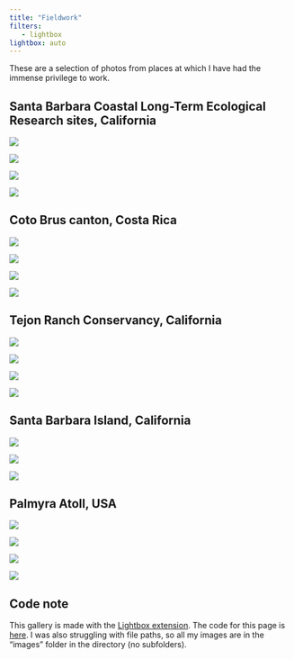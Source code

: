 ```yaml
---
title: "Fieldwork"
filters:
   - lightbox
lightbox: auto
---
```


These are a selection of photos from places at which I have had the immense privilege to work.

## Santa Barbara Coastal Long-Term Ecological Research sites, California

::: {layout="[[1, 1, 1, 1]]"}
![](images/ivee-kelp.jpeg){group="SBC"
description="Kelp off Isla Vista Reef, Summer 2021."}

![](images/mohk-kelp1.jpeg){group="SBC"
description="Kelp off Mohawk Reef, Summer 2021."}

![](images/mohk-kelp2.jpeg){group="SBC"
description="Kelp off Mohawk Reef, Summer 2021."}

![](images/white-shark.jpeg){group="SBC"
description="White Shark off Carpinteria Reef, Summer 2021."}

:::

## Coto Brus canton, Costa Rica

::: {layout="[[1], [1, 1, 1]]"}
![](images/loma-view.jpeg){group="CR"
description="View of Loma Linda farm, Spring 2022."}

![](images/measuring-seedlings.JPG){group="CR"
description="Measuring seedlings, Spring 2022."}

![](images/open-cage.JPG){group="CR"
description="Freshly constructed seedling cage, Spring 2022."}

![](images/plant-view.jpeg){group="CR"
description="Seedlings in cage, Summer 2022."}

:::

## Tejon Ranch Conservancy, California

::: {layout="[[1, 1, 1, 1]]"}
![](images/michelle-grass.JPG){group="Tejon"
description="Michelle during one of our breaks sampling vegetation, Spring 2017."}

![](images/soil-sampling.JPG){group="Tejon"
description="Holly, Michelle, and Devyn sampling soil for Bui et al. 2020, Spring 2018."}

![](images/summer-oaks.JPG){group="Tejon"
description="Deer amongst oak trees, Summer 2016."}

![](images/tejon-team.JPG){group="Tejon"
description="Bella, Devyn, Carina, and me, Summer 2016."}

:::

## Santa Barbara Island, California

::: {layout="[[1], [1, 1]]"}
![](images/sbi-cabin.jpeg){group="SBI"
description="View out the researcher cabin."}

![](images/sbi-cove.jpeg){group="SBI"
description="Cove."}

![](images/wegu-chick.JPG){group="SBI"
description="Western Gull chick."}

:::

## Palmyra Atoll, USA

::: {layout="[[1], [1, 1, 1]]"}
![](images/lagoon-pano.jpg){group="Palmyra"
description="Glassy lagoon."}

![](images/coconut-crab.JPG){group="Palmyra"
description="Coconut and hermit crabs eating a tagged coconut for Miller-ter Kuile 2020."}

![](images/berlese-lights.JPG){group="Palmyra"
description="Me with Berlese funnels I sewed."}

![](images/manta-ray.JPG){group="Palmyra"
description="Manta Ray at the dock."}

:::

## Code note

This gallery is made with the [Lightbox extension](https://github.com/quarto-ext/lightbox). The code for this page is [here](https://github.com/an-bui/website/blob/main/fieldwork.qmd). I was also struggling with file paths, so all my images are in the "images" folder in the directory (no subfolders).
